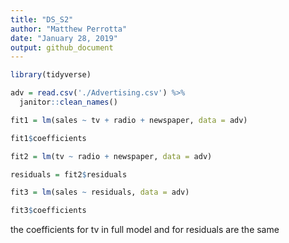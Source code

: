 ```yaml
---
title: "DS_S2"
author: "Matthew Perrotta"
date: "January 28, 2019"
output: github_document
---
```


```r
library(tidyverse)
```

```r
adv = read.csv('./Advertising.csv') %>% 
  janitor::clean_names() 
```

```r
fit1 = lm(sales ~ tv + radio + newspaper, data = adv)

fit1$coefficients

fit2 = lm(tv ~ radio + newspaper, data = adv)

residuals = fit2$residuals

fit3 = lm(sales ~ residuals, data = adv)

fit3$coefficients
```
the coefficients for tv in full model and for residuals are the same
